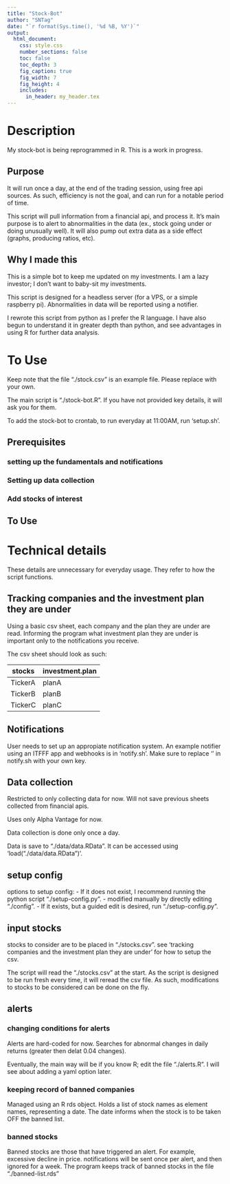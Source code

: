 ```yaml
---
title: "Stock-Bot"
author: "SNTag"
date: "`r format(Sys.time(), '%d %B, %Y')`"
output:
  html_document:
    css: style.css
    number_sections: false
    toc: false
    toc_depth: 3
    fig_caption: true
    fig_width: 7
    fig_height: 4
    includes:
      in_header: my_header.tex
---
```


# Description

My stock-bot is being reprogrammed in R. This is a work in progress.

## Purpose

It will run once a day, at the end of the trading session, using free api sources. As such, efficiency is not the goal, and can run for a notable period of time.

This script will pull information from a financial api, and process it. It's main purpose is to alert to abnormalities in the data (ex., stock going under or doing unusually well). It will also pump out extra data as a side effect (graphs, producing ratios, etc).

## Why I made this

This is a simple bot to keep me updated on my investments. I am a lazy investor; I don't want to baby-sit my investments.

This script is designed for a headless server (for a VPS, or a simple raspberry pi). Abnormalities in data will be reported using a notifier.

I rewrote this script from python as I prefer the R language. I have also begun to understand it in greater depth than python, and see advantages in using R for further data analysis.

# To Use

Keep note that the file "./stock.csv" is an example file. Please replace with your own.

The main script is "./stock-bot.R". If you have not provided key details, it will ask you for them.

To add the stock-bot to crontab, to run everyday at 11:00AM, run 'setup.sh'.

## Prerequisites

### setting up the fundamentals and notifications

### Setting up data collection

### Add stocks of interest

## To Use

# Technical details

These details are unnecessary for everyday usage. They refer to how the script functions.

## Tracking companies and the investment plan they are under

Using a basic csv sheet, each company and the plan they are under are read. Informing the program what investment plan they are under is important only to the notifications you receive.

The csv sheet should look as such:

| stocks  | investment.plan  |
|---|---|
| TickerA  | planA  |
| TickerB  | planB  |
| TickerC  | planC  |

## Notifications

User needs to set up an appropiate notification system. An example notifier using an ITFFF app and webhooks is in 'notify.sh'. Make sure to replace '<your-key>' in notify.sh with your own key.

## Data collection

Restricted to only collecting data for now. Will not save previous sheets collected from financial apis.

Uses only Alpha Vantage for now.

Data collection is done only once a day.

Data is save to "./data/data.RData". It can be accessed using 'load("./data/data.RData")'.

## setup config

options to setup config:
- If it does not exist, I recommend running the python script "./setup-config.py".
- modified manually by directly editing "./config".
- If it exists, but a guided edit is desired, run "./setup-config.py".

## input stocks

stocks to consider are to be placed in "./stocks.csv". see 'tracking companies and the investment plan they are under' for how to setup the csv.

The script will read the "./stocks.csv" at the start. As the script is designed to be run fresh every time, it will reread the csv file. As such, modifications to stocks to be considered can be done on the fly.

## alerts

### changing conditions for alerts

Alerts are hard-coded for now. Searches for abnormal changes in daily returns (greater then delat 0.04 changes).

Eventually, the main way will be if you know R; edit the file "./alerts.R". I will see about adding a yaml option later.

### keeping record of banned companies

Managed using an R rds object. Holds a list of stock names as element names, representing a date. The date informs when the stock is to be taken OFF the banned list.

### banned stocks

Banned stocks are those that have triggered an alert. For example, excessive decline in price. notifications will be sent once per alert, and then ignored for a week. The program keeps track of banned stocks in the file "./banned-list.rds"
